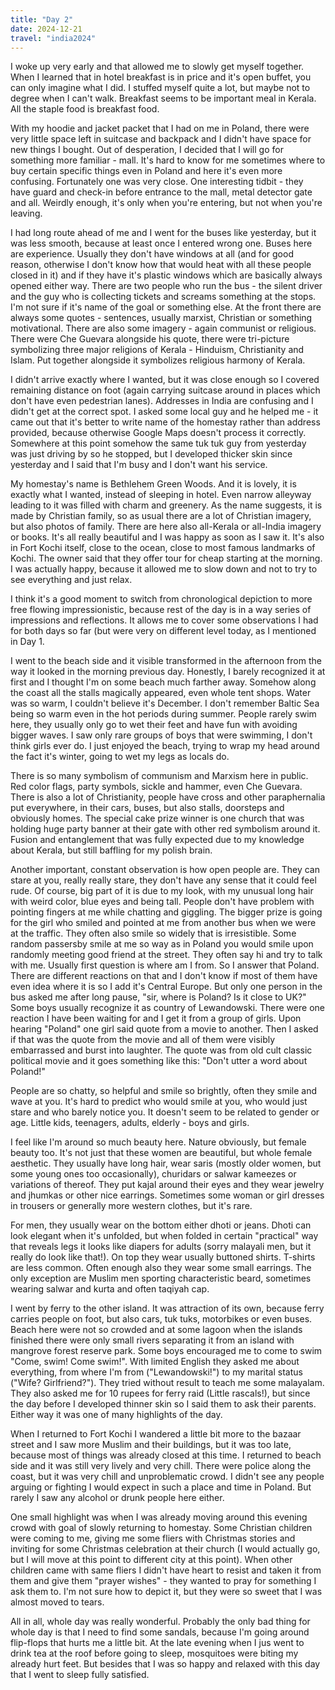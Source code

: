 ```yaml
---
title: "Day 2"
date: 2024-12-21
travel: "india2024"
---
```


I woke up very early and that allowed me to slowly get myself together. When I learned that in hotel breakfast is in price and it's open buffet, you can only imagine what I did. I stuffed myself quite a lot, but maybe not to degree when I can't walk. Breakfast seems to be important meal in Kerala. All the staple food is breakfast food.

With my hoodie and jacket packet that I had on me in Poland, there were very little space left in suitcase and backpack and I didn't have space for new things I bought. Out of desperation, I decided that I will go for something more familiar - mall. It's hard to know for me sometimes where to buy certain specific things even in Poland and here it's even more confusing. Fortunately one was very close. One interesting tidbit - they have guard and check-in before entrance to the mall, metal detector gate and all. Weirdly enough, it's only when you're entering, but not when you're leaving.

I had long route ahead of me and I went for the buses like yesterday, but it was less smooth, because at least once I entered wrong one. Buses here are experience. Usually they don't have windows at all (and for good reason, otherwise I don't know how that would heat with all these people closed in it) and if they have it's plastic windows which are basically always opened either way. There are two people who run the bus - the silent driver and the guy who is collecting tickets and screams something at the stops. I'm not sure if it's name of the goal or something else. At the front there are always some quotes - sentences, usually marxist, Christian or something motivational. There are also some imagery - again communist or religious. There were Che Guevara alongside his quote, there were tri-picture symbolizing three major religions of Kerala - Hinduism, Christianity and Islam. Put together alongside it symbolizes religious harmony of Kerala.

I didn't arrive exactly where I wanted, but it was close enough so I covered remaining distance on foot (again carrying suitcase around in places which don't have even pedestrian lanes). Addresses in India are confusing and I didn't get at the correct spot. I asked some local guy and he helped me - it came out that it's better to write name of the homestay rather than address provided, because otherwise Google Maps doesn't process it correctly. Somewhere at this point somehow the same tuk tuk guy from yesterday was just driving by so he stopped, but I developed thicker skin since yesterday and I said that I'm busy and I don't want his service.

My homestay's name is Bethlehem Green Woods. And it is lovely, it is exactly what I wanted, instead of sleeping in hotel. Even narrow alleyway leading to it was filled with charm and greenery. As the name suggests, it is made by Christian family, so as usual there are a lot of Christian imagery, but also photos of family. There are here also all-Kerala or all-India imagery or books. It's all really beautiful and I was happy as soon as I saw it. It's also in Fort Kochi itself, close to the ocean, close to most famous landmarks of Kochi. The owner said that they offer tour for cheap starting at the morning. I was actually happy, because it allowed me to slow down and not to try to see everything and just relax.

I think it's a good moment to switch from chronological depiction to more free flowing impressionistic, because rest of the day is in a way series of impressions and reflections. It allows me to cover some observations I had for both days so far (but were very on different level today, as I mentioned in Day 1.

I went to the beach side and it visible transformed in the afternoon from the way it looked in the morning previous day. Honestly, I barely recognized it at first and I thought I'm on some beach much farther away. Somehow along the coast all the stalls magically appeared, even whole tent shops. Water was so warm, I couldn't believe it's December. I don't remember Baltic Sea being so warm even in the hot periods during summer. People rarely swim here, they usually only go to wet their feet and have fun with avoiding bigger waves. I saw only rare groups of boys that were swimming, I don't think girls ever do. I just enjoyed the beach, trying to wrap my head around the fact it's winter, going to wet my legs as locals do.

There is so many symbolism of communism and Marxism here in public. Red color flags, party symbols, sickle and hammer, even Che Guevara. There is also a lot of Christianity, people have cross and other paraphernalia put everywhere, in their cars, buses, but also stalls, doorsteps and obviously homes. The special cake prize winner is one church that was holding huge party banner at their gate with other red symbolism around it. Fusion and entanglement that was fully expected due to my knowledge about Kerala, but still baffling for my polish brain.

Another important, constant observation is how open people are. They can stare at you, really really stare, they don't have any sense that it could feel rude. Of course, big part of it is due to my look, with my unusual long hair with weird color, blue eyes and being tall. People don't have problem with pointing fingers at me while chatting and giggling. The bigger prize is going for the girl who smiled and pointed at me from another bus when we were at the traffic. They often also smile so widely that is irresistible. Some random passersby smile at me so way as in Poland you would smile upon randomly meeting good friend at the street. They often say hi and try to talk with me. Usually first question is where am I from. So I answer that Poland. There are different reactions on that and I don't know if most of them have even idea where it is so I add it's Central Europe. But only one person in the bus asked me after long pause, "sir, where is Poland? Is it close to UK?" Some boys usually recognize it as country of Lewandowski. There were one reaction I have been waiting for and I get it from a group of girls. Upon hearing "Poland" one girl said quote from a movie to another. Then I asked if that was the quote from the movie and all of them were visibly embarrassed and burst into laughter. The quote was from old cult classic political movie and it goes something like this: "Don't utter a word about Poland!"

People are so chatty, so helpful and smile so brightly, often they smile and wave at you. It's hard to predict who would smile at you, who would just stare and who barely notice you. It doesn't seem to be related to gender or age. Little kids, teenagers, adults, elderly - boys and girls.

I feel like I'm around so much beauty here. Nature obviously, but female beauty too. It's not just that these women are beautiful, but whole female aesthetic. They usually have long hair, wear saris (mostly older women, but some young ones too occasionally), churidars or salwar kameezes or variations of thereof. They put kajal around their eyes and they wear jewelry and jhumkas or other nice earrings. Sometimes some woman or girl dresses in trousers or generally more western clothes, but it's rare.

For men, they usually wear on the bottom either dhoti or jeans. Dhoti can look elegant when it's unfolded, but when folded in certain "practical" way that reveals legs it looks like diapers for adults (sorry malayali men, but it really do look like that!). On top they wear usually buttoned shirts. T-shirts are less common. Often enough also they wear some small earrings. The only exception are Muslim men sporting characteristic beard, sometimes wearing salwar and kurta and often taqiyah cap.

I went by ferry to the other island. It was attraction of its own, because ferry carries people on foot, but also cars, tuk tuks, motorbikes or even buses. Beach here were not so crowded and at some lagoon when the islands finished there were only small rivers separating it from an island with mangrove forest reserve park. Some boys encouraged me to come to swim "Come, swim! Come swim!". With limited English they asked me about everything, from where I'm from ("Lewandowski!") to my marital status ("Wife? Girlfriend?"). They tried without result to teach me some malayalam. They also asked me for 10 rupees for ferry raid (Little rascals!), but since the day before I developed thinner skin so I said them to ask their parents. Either way it was one of many highlights of the day.

When I returned to Fort Kochi I wandered a little bit more to the bazaar street and I saw more Muslim and their buildings, but it was too late, because most of things was already closed at this time. I returned to beach side and it was still very lively and very chill. There were police along the coast, but it was very chill and unproblematic crowd. I didn't see any people arguing or fighting I would expect in such a place and time in Poland. But rarely I saw any alcohol or drunk people here either.

One small highlight was when I was already moving around this evening crowd with goal of slowly returning to homestay. Some Christian children were coming to me, giving me some fliers with Christmas stories and inviting for some Christmas celebration at their church (I would actually go, but I will move at this point to different city at this point). When other children came with same fliers I didn't have heart to resist and taken it from them and give them "prayer wishes" - they wanted to pray for something I ask them to. I'm not sure how to depict it, but they were so sweet that I was almost moved to tears.

All in all, whole day was really wonderful. Probably the only bad thing for whole day is that I need to find some sandals, because I'm going around flip-flops that hurts me a little bit. At the late evening when I jus went to drink tea at the roof before going to sleep, mosquitoes were biting my already hurt feet. But besides that I was so happy and relaxed with this day that I went to sleep fully satisfied.
